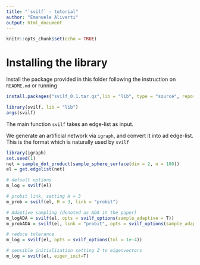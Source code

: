 ```yaml
---
title: "`svilf` - tutorial"
author: "Emanuele Aliverti"
output: html_document
---
```


```r
knitr::opts_chunk$set(echo = TRUE)
```

# Installing the library
Install the package provided in this folder following the instruction on `README.md` or running

```r
install.packages("svilf_0.1.tar.gz",lib = "lib", type = "source", repos = NULL)
```

```r
library(svilf, lib = "lib")
args(svilf)
```

The main function `svilf` takes an edge-list as input.

We generate an artificial network via `igraph`, and convert it into ad edge-list. This is the format which is naturally used by `svilf`

```r
library(igraph)
set.seed(1)
net = sample_dot_product(sample_sphere_surface(dim = 2, n = 100))
el = get.edgelist(net)
```


```r
# defualt options
m_log = svilf(el)

# probit link, setting H = 3
m_prob = svilf(el, H = 3, link = "probit")

# Adaptive sampling (denoted as ADA in the paper)
m_logADA = svilf(el, opts = svilf_options(sample_adaptive = T))
m_probADA = svilf(el, link = "probit", opts = svilf_options(sample_adaptive = T))

# reduce tolerance
m_log = svilf(el, opts = svilf_options(tol = 1e-4))

# sensible initialization setting Z to eigenvectors
m_log = svilf(el, eigen_init=T)
```
